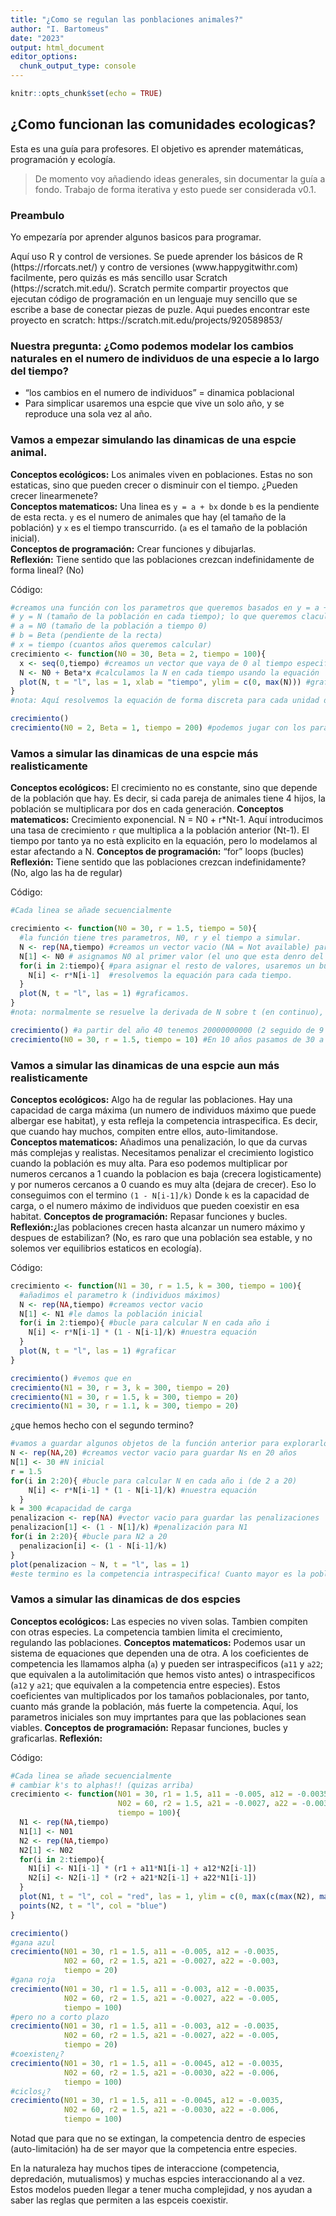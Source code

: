 ```yaml
---
title: "¿Como se regulan las ponblaciones animales?"
author: "I. Bartomeus"
date: "2023"
output: html_document
editor_options: 
  chunk_output_type: console
---
```


```r
knitr::opts_chunk$set(echo = TRUE)
```

## ¿Como funcionan las comunidades ecologicas?

Esta es una guía para profesores. El objetivo es aprender matemáticas, programación y ecología. 

> De momento voy añadiendo ideas generales, sin documentar la guía a fondo. Trabajo de forma iterativa y esto puede ser considerada v0.1.

### Preambulo

Yo empezaría por aprender algunos basicos para programar. 

Aquí uso R y control de versiones. Se puede aprender los básicos de R (https://rforcats.net/) y contro de versiones (www.happygitwithr.com) facilmente, pero quizás es más sencillo usar Scratch (https://scratch.mit.edu/). 
Scratch permite compartir proyectos que ejecutan código de programación en un lenguaje muy sencillo que se escribe a base de conectar piezas de puzle. Aqui puedes encontrar este proyecto en scratch: https://scratch.mit.edu/projects/920589853/

### Nuestra pregunta: ¿Como podemos modelar los cambios naturales en el numero de individuos de una especie a lo largo del tiempo? 

- "los cambios en el numero de individuos" = dinamica poblacional
- Para simplicar usaremos una espcie que vive un solo año, y se reproduce una sola vez al año.

### Vamos a empezar simulando las dinamicas de una espcie animal.

**Conceptos ecológicos:** Los animales viven en poblaciones. Estas no son estaticas, sino que pueden crecer o disminuir con el tiempo. ¿Pueden crecer linearmenete?  
**Conceptos matematicos:** Una linea es `y = a + bx` donde `b` es la pendiente de esta recta. `y` es el numero de animales que hay (el tamaño de la población) y `x` es el tiempo transcurrido. (`a` es el tamaño de la población inicial).  
**Conceptos de programación:** Crear funciones y dibujarlas.  
**Reflexión:** Tiene sentido que las poblaciones crezcan indefinidamente de forma lineal? (No)   

Código:  
```r
#creamos una función con los parametros que queremos basados en y = a + bx
# y = N (tamaño de la población en cada tiempo); lo que queremos clacular.
# a = N0 (tamaño de la población a tiempo 0)
# b = Beta (pendiente de la recta)
# x = tiempo (cuantos años queremos calcular)
crecimiento <- function(N0 = 30, Beta = 2, tiempo = 100){
  x <- seq(0,tiempo) #creamos un vector que vaya de 0 al tiempo especificado
  N <- N0 + Beta*x #calculamos la N en cada tiempo usando la equación
  plot(N, t = "l", las = 1, xlab = "tiempo", ylim = c(0, max(N))) #graficamos
} 
#nota: Aquí resolvemos la equación de forma discreta para cada unidad de tiempo, pero normalmente se trabaja en continuo.

crecimiento()
crecimiento(N0 = 2, Beta = 1, tiempo = 200) #podemos jugar con los parametros.
```

### Vamos a simular las dinamicas de una espcie más realisticamente

**Conceptos ecológicos:** El crecimiento no es constante, sino que depende de la población que hay. Es decir, si cada pareja de animales tiene 4 hijos, la población se multiplicara por dos en cada generación. 
**Conceptos matematicos:** Crecimiento exponencial. N = N0 + r*Nt-1. Aquí introducimos una tasa de crecimiento `r` que multiplica a la población anterior (Nt-1). El tiempo por tanto ya no està explicito en la equación, pero lo modelamos al estar afectando a N.
**Conceptos de programación:** "for" loops (bucles)
**Reflexión:** Tiene sentido que las poblaciones crezcan indefinidamente? (No, algo las ha de regular)

Código:
```r
#Cada linea se añade secuencialmente

crecimiento <- function(N0 = 30, r = 1.5, tiempo = 50){
  #la función tiene tres parametros, N0, r y el tiempo a simular.
  N <- rep(NA,tiempo) #creamos un vector vacio (NA = Not available) para guardar el valor de N para cada tiempo. 
  N[1] <- N0 # asignamos N0 al primer valor (el uno que esta denro del corchete lo indica)
  for(i in 2:tiempo){ #para asignar el resto de valores, usaremos un bucle
    N[i] <- r*N[i-1]  #resolvemos la equación para cada tiempo.
  }
  plot(N, t = "l", las = 1) #graficamos.
}
#nota: normalmente se resuelve la derivada de N sobre t (en continuo), pero es mucho más claro de forma discreta tal y como esta presentado aquí

crecimiento() #a partir del año 40 tenemos 20000000000 (2 seguido de 9 ceros) individuos. Recuerda que hemos fijado r a 1.5, es decir cada individuo deja de media 1.5 descendientes por año.  
crecimiento(N0 = 30, r = 1.5, tiempo = 10) #En 10 años pasamos de 30 a >1000 individuos.
```

### Vamos a simular las dinamicas de una espcie aun más realisticamente

**Conceptos ecológicos:** Algo ha de regular las poblaciones. Hay una capacidad de carga máxima (un numero de individuos máximo que puede albergar ese habitat), y esta refleja la competencia intraspecifica. Es decir, que cuando hay muchos, compiten entre ellos, auto-limitandose.
**Conceptos matematicos:** Añadimos una penalización, lo que da curvas más complejas y realistas. Necesitamos penalizar el crecimiento logistico cuando la población es muy alta. Para eso podemos multiplicar por numeros cercanos a 1 cuando la poblacion es baja (crecera logisticamente) y por numeros cercanos a 0 cuando es muy alta (dejara de crecer). Eso lo conseguimos con el termino `(1 - N[i-1]/k)` Donde `k` es la capacidad de carga, o el numero máximo de individuos que pueden coexistir en esa habitat.
**Conceptos de programación:** Repasar funciones y bucles.
**Reflexión:**¿las poblaciones crecen hasta alcanzar un numero máximo y despues de estabilizan? (No, es raro que una población sea estable, y no solemos ver equilibrios estaticos en ecología). 

Código:
```r
crecimiento <- function(N1 = 30, r = 1.5, k = 300, tiempo = 100){
  #añadimos el parametro k (individuos máximos)
  N <- rep(NA,tiempo) #creamos vector vacio
  N[1] <- N1 #le damos la población inicial
  for(i in 2:tiempo){ #bucle para calcular N en cada año i
    N[i] <- r*N[i-1] * (1 - N[i-1]/k) #nuestra equación
  }
  plot(N, t = "l", las = 1) #graficar
}

crecimiento() #vemos que en 
crecimiento(N1 = 30, r = 3, k = 300, tiempo = 20)
crecimiento(N1 = 30, r = 1.5, k = 300, tiempo = 20)
crecimiento(N1 = 30, r = 1.1, k = 300, tiempo = 20)
```

¿que hemos hecho con el segundo termino?

```r
#vamos a guardar algunos objetos de la función anterior para explorarlos despues
N <- rep(NA,20) #creamos vector vacio para guardar Ns en 20 años
N[1] <- 30 #N inicial
r = 1.5
for(i in 2:20){ #bucle para calcular N en cada año i (de 2 a 20)
    N[i] <- r*N[i-1] * (1 - N[i-1]/k) #nuestra equación
  }
k = 300 #capacidad de carga
penalizacion <- rep(NA) #vector vacio para guardar las penalizaciones
penalizacion[1] <- (1 - N[1]/k) #penalización para N1
for(i in 2:20){ #bucle para N2 a 20
  penalizacion[i] <- (1 - N[i-1]/k)  
}
plot(penalizacion ~ N, t = "l", las = 1) 
#este termino es la competencia intraspecifica! Cuanto mayor es la población, menor es el 
```

### Vamos a simular las dinamicas de dos espcies

**Conceptos ecológicos:** Las especies no viven solas. Tambien compiten con otras especies. La competencia tambien limita el crecimiento, regulando las poblaciones.
**Conceptos matematicos:** Podemos usar un sistema de equaciones que dependen una de otra. A los coeficientes de competencia les llamamos alpha (`a`) y pueden ser intraspecificos (`a11` y `a22`; que equivalen a la autolimitación que hemos visto antes) o intraspecificos (`a12` y `a21`; que equivalen a la competencia entre especies). Estos coeficientes van multiplicados por los tamaños poblacionales, por tanto, cuanto más grande la población, más fuerte la competencia. Aquí, los parametros iniciales son muy imprtantes para que las poblaciones sean viables.
**Conceptos de programación:** Repasar funciones, bucles y graficarlas.
**Reflexión:**

Código:
```r
#Cada linea se añade secuencialmente
# cambiar k's to alphas!! (quizas arriba)
crecimiento <- function(N01 = 30, r1 = 1.5, a11 = -0.005, a12 = -0.0035,
                        N02 = 60, r2 = 1.5, a21 = -0.0027, a22 = -0.003, 
                        tiempo = 100){
  N1 <- rep(NA,tiempo)
  N1[1] <- N01
  N2 <- rep(NA,tiempo)
  N2[1] <- N02
  for(i in 2:tiempo){
    N1[i] <- N1[i-1] * (r1 + a11*N1[i-1] + a12*N2[i-1])  
    N2[i] <- N2[i-1] * (r2 + a21*N2[i-1] + a22*N1[i-1])  
  }
  plot(N1, t = "l", col = "red", las = 1, ylim = c(0, max(c(max(N2), max(N1)))))
  points(N2, t = "l", col = "blue")
}

crecimiento()
#gana azul
crecimiento(N01 = 30, r1 = 1.5, a11 = -0.005, a12 = -0.0035,
            N02 = 60, r2 = 1.5, a21 = -0.0027, a22 = -0.003, 
            tiempo = 20)
#gana roja
crecimiento(N01 = 30, r1 = 1.5, a11 = -0.003, a12 = -0.0035,
            N02 = 60, r2 = 1.5, a21 = -0.0027, a22 = -0.005, 
            tiempo = 100)
#pero no a corto plazo
crecimiento(N01 = 30, r1 = 1.5, a11 = -0.003, a12 = -0.0035,
            N02 = 60, r2 = 1.5, a21 = -0.0027, a22 = -0.005, 
            tiempo = 20)
#coexisten¿?
crecimiento(N01 = 30, r1 = 1.5, a11 = -0.0045, a12 = -0.0035,
            N02 = 60, r2 = 1.5, a21 = -0.0030, a22 = -0.006, 
            tiempo = 100)
#ciclos¿?
crecimiento(N01 = 30, r1 = 1.5, a11 = -0.0045, a12 = -0.0035,
            N02 = 60, r2 = 1.5, a21 = -0.0030, a22 = -0.006, 
            tiempo = 100)
```

Notad que para que no se extingan, la competencia dentro de especies (auto-limitación) ha de ser mayor que la competencia entre especies. 

En la naturaleza hay muchos tipes de interaccione (competencia, depredación, mutualismos) y muchas espcies interaccionando al a vez. Estos modelos pueden llegar a tener mucha complejidad, y nos ayudan a saber las reglas que permiten a las espceis coexistir. 



